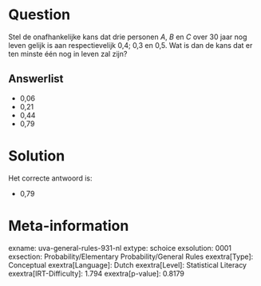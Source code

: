 Question
========

Stel de onafhankelijke kans dat drie personen *A*, *B* en *C* over 30
jaar nog leven gelijk is aan respectievelijk 0,4; 0,3 en 0,5. Wat is dan
de kans dat er ten minste één nog in leven zal zijn?

Answerlist
----------

* 0,06
* 0,21
* 0,44
* 0,79

Solution
========

Het correcte antwoord is: 

* 0,79

Meta-information
================
exname: uva-general-rules-931-nl
extype: schoice
exsolution: 0001
exsection: Probability/Elementary Probability/General Rules
exextra[Type]: Conceptual
exextra[Language]: Dutch
exextra[Level]: Statistical Literacy
exextra[IRT-Difficulty]: 1.794
exextra[p-value]: 0.8179
